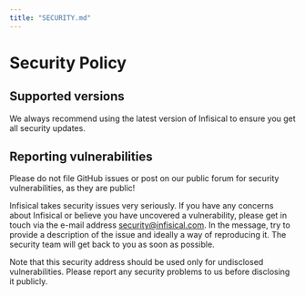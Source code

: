 ```yaml
---
title: "SECURITY.md"
---
```


# Security Policy

## Supported versions

We always recommend using the latest version of Infisical to ensure you get all security updates.

## Reporting vulnerabilities

Please do not file GitHub issues or post on our public forum for security vulnerabilities, as they are public!

Infisical takes security issues very seriously. If you have any concerns about Infisical or believe you have uncovered a vulnerability, please get in touch via the e-mail address security@infisical.com. In the message, try to provide a description of the issue and ideally a way of reproducing it. The security team will get back to you as soon as possible.

Note that this security address should be used only for undisclosed vulnerabilities. Please report any security problems to us before disclosing it publicly.